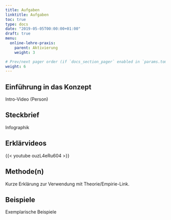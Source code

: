 ```yaml
---
title: Aufgaben
linktitle: Aufgaben
toc: true
type: docs
date: "2019-05-05T00:00:00+01:00"
draft: true
menu:
  online-lehre-praxis:
    parent: Aktivierung
    weight: 3

# Prev/next pager order (if `docs_section_pager` enabled in `params.toml`)
weight: 6
---
```


## Einführung in das Konzept

Intro-Video (Person)

## Steckbrief

Infographik

## Erklärvideos

{{< youtube ouzL4eRu604 >}}

## Methode(n)

Kurze Erklärung zur Verwendung mit Theorie/Empirie-Link.

## Beispiele

Exemplarische Beispiele